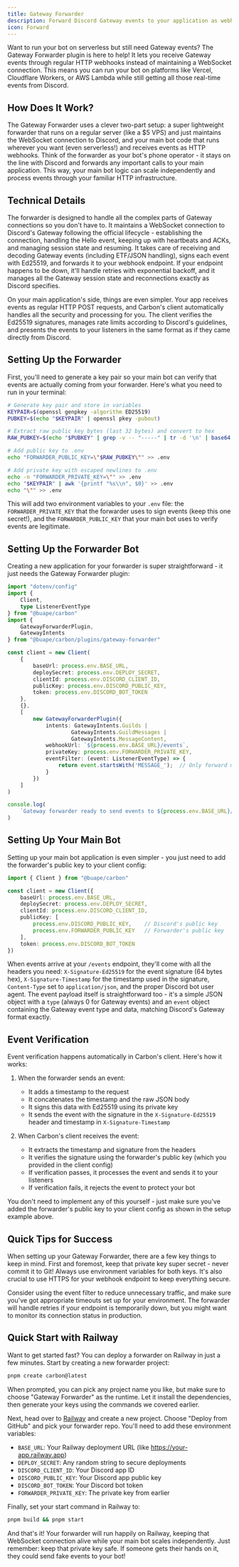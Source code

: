 ```yaml
---
title: Gateway Forwarder
description: Forward Discord Gateway events to your application as webhook-style events
icon: Forward
---
```


Want to run your bot on serverless but still need Gateway events? The Gateway Forwarder plugin is here to help! It lets you receive Gateway events through regular HTTP webhooks instead of maintaining a WebSocket connection. This means you can run your bot on platforms like Vercel, Cloudflare Workers, or AWS Lambda while still getting all those real-time events from Discord.

## How Does It Work?

The Gateway Forwarder uses a clever two-part setup: a super lightweight forwarder that runs on a regular server (like a \$5 VPS) and just maintains the WebSocket connection to Discord, and your main bot code that runs wherever you want (even serverless!) and receives events as HTTP webhooks. Think of the forwarder as your bot's phone operator - it stays on the line with Discord and forwards any important calls to your main application. This way, your main bot logic can scale independently and process events through your familiar HTTP infrastructure.

## Technical Details

The forwarder is designed to handle all the complex parts of Gateway connections so you don't have to. It maintains a WebSocket connection to Discord's Gateway following the official lifecycle - establishing the connection, handling the Hello event, keeping up with heartbeats and ACKs, and managing session state and resuming. It takes care of receiving and decoding Gateway events (including ETF/JSON handling), signs each event with Ed25519, and forwards it to your webhook endpoint. If your endpoint happens to be down, it'll handle retries with exponential backoff, and it manages all the Gateway session state and reconnections exactly as Discord specifies.

On your main application's side, things are even simpler. Your app receives events as regular HTTP POST requests, and Carbon's client automatically handles all the security and processing for you. The client verifies the Ed25519 signatures, manages rate limits according to Discord's guidelines, and presents the events to your listeners in the same format as if they came directly from Discord.

## Setting Up the Forwarder

First, you'll need to generate a key pair so your main bot can verify that events are actually coming from your forwarder. Here's what you need to run in your terminal:

```bash title="Terminal"
# Generate key pair and store in variables
KEYPAIR=$(openssl genpkey -algorithm ED25519)
PUBKEY=$(echo "$KEYPAIR" | openssl pkey -pubout)

# Extract raw public key bytes (last 32 bytes) and convert to hex
RAW_PUBKEY=$(echo "$PUBKEY" | grep -v -- "-----" | tr -d '\n' | base64 -d | tail -c 32 | xxd -p -c 64)

# Add public key to .env
echo "FORWARDER_PUBLIC_KEY=\"$RAW_PUBKEY\"" >> .env

# Add private key with escaped newlines to .env
echo -n "FORWARDER_PRIVATE_KEY=\"" >> .env
echo "$KEYPAIR" | awk '{printf "%s\\n", $0}' >> .env
echo "\"" >> .env
```

This will add two environment variables to your `.env` file: the `FORWARDER_PRIVATE_KEY` that the forwarder uses to sign events (keep this one secret!), and the `FORWARDER_PUBLIC_KEY` that your main bot uses to verify events are legitimate.

## Setting Up the Forwarder Bot

Creating a new application for your forwarder is super straightforward - it just needs the Gateway Forwarder plugin:

```typescript title="src/index.ts"
import "dotenv/config"
import { 
	Client, 
	type ListenerEventType
} from "@buape/carbon"
import {
	GatewayForwarderPlugin,
	GatewayIntents
} from "@buape/carbon/plugins/gateway-forwarder"

const client = new Client(
	{
		baseUrl: process.env.BASE_URL,
		deploySecret: process.env.DEPLOY_SECRET,
		clientId: process.env.DISCORD_CLIENT_ID,
		publicKey: process.env.DISCORD_PUBLIC_KEY,
		token: process.env.DISCORD_BOT_TOKEN
	},
	{},
	[
		new GatewayForwarderPlugin({
			intents: GatewayIntents.Guilds | 
					GatewayIntents.GuildMessages | 
					GatewayIntents.MessageContent,
			webhookUrl: `${process.env.BASE_URL}/events`,
			privateKey: process.env.FORWARDER_PRIVATE_KEY,
			eventFilter: (event: ListenerEventType) => {
				return event.startsWith('MESSAGE_');  // Only forward message events (create, update, delete)
			}
		})
	]
)

console.log(
	`Gateway forwarder ready to send events to ${process.env.BASE_URL}/events`
)
```

## Setting Up Your Main Bot

Setting up your main bot application is even simpler - you just need to add the forwarder's public key to your client config:

```typescript title="src/index.ts"
import { Client } from "@buape/carbon"

const client = new Client({
	baseUrl: process.env.BASE_URL,
	deploySecret: process.env.DEPLOY_SECRET,
	clientId: process.env.DISCORD_CLIENT_ID,
	publicKey: [
		process.env.DISCORD_PUBLIC_KEY,    // Discord's public key
		process.env.FORWARDER_PUBLIC_KEY   // Forwarder's public key
	],
	token: process.env.DISCORD_BOT_TOKEN
})
```

When events arrive at your `/events` endpoint, they'll come with all the headers you need: `X-Signature-Ed25519` for the event signature (64 bytes hex), `X-Signature-Timestamp` for the timestamp used in the signature, `Content-Type` set to `application/json`, and the proper Discord bot user agent. The event payload itself is straightforward too - it's a simple JSON object with a `type` (always 0 for Gateway events) and an `event` object containing the Gateway event type and data, matching Discord's Gateway format exactly.

## Event Verification

Event verification happens automatically in Carbon's client. Here's how it works:

1. When the forwarder sends an event:
    - It adds a timestamp to the request
    - It concatenates the timestamp and the raw JSON body
    - It signs this data with Ed25519 using its private key
    - It sends the event with the signature in the `X-Signature-Ed25519` header and timestamp in `X-Signature-Timestamp`

2. When Carbon's client receives the event:
    - It extracts the timestamp and signature from the headers
    - It verifies the signature using the forwarder's public key (which you provided in the client config)
    - If verification passes, it processes the event and sends it to your listeners
    - If verification fails, it rejects the event to protect your bot

You don't need to implement any of this yourself - just make sure you've added the forwarder's public key to your client config as shown in the setup example above.

## Quick Tips for Success

When setting up your Gateway Forwarder, there are a few key things to keep in mind. First and foremost, keep that private key super secret - never commit it to Git! Always use environment variables for both keys. It's also crucial to use HTTPS for your webhook endpoint to keep everything secure.

Consider using the event filter to reduce unnecessary traffic, and make sure you've got appropriate timeouts set up for your environment. The forwarder will handle retries if your endpoint is temporarily down, but you might want to monitor its connection status in production.

## Quick Start with Railway

Want to get started fast? You can deploy a forwarder on Railway in just a few minutes. Start by creating a new forwarder project:

```bash
pnpm create carbon@latest
```

When prompted, you can pick any project name you like, but make sure to choose "Gateway Forwarder" as the runtime. Let it install the dependencies, then generate your keys using the commands we covered earlier.

Next, head over to [Railway](https://railway.app) and create a new project. Choose "Deploy from GitHub" and pick your forwarder repo. You'll need to add these environment variables:
- `BASE_URL`: Your Railway deployment URL (like https://your-app.railway.app)
- `DEPLOY_SECRET`: Any random string to secure deployments
- `DISCORD_CLIENT_ID`: Your Discord app ID
- `DISCORD_PUBLIC_KEY`: Your Discord app public key
- `DISCORD_BOT_TOKEN`: Your Discord bot token
- `FORWARDER_PRIVATE_KEY`: The private key from earlier

Finally, set your start command in Railway to:
```bash
pnpm build && pnpm start
```

And that's it! Your forwarder will run happily on Railway, keeping that WebSocket connection alive while your main bot scales independently. Just remember: keep that private key safe. If someone gets their hands on it, they could send fake events to your bot!
